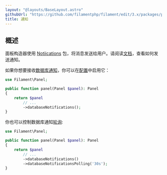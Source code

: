 ```yaml
---
layout: "@layouts/BaseLayout.astro"
githubUrl: "https://github.com/filamentphp/filament/edit/3.x/packages/panels/docs/07-notifications.md"
title: 通知
---
```


## 概述

面板构造器使用 [Notiications](../notifications/sending-notifications) 包，将消息发送给用户。请阅读[文档](../notifications/sending-notification)，查看如何发送通知。

如果你想要接收[数据库通知](../notifications/database-notifications)，你可以在[配置](configuration)中启用它：

```php
use Filament\Panel;

public function panel(Panel $panel): Panel
{
    return $panel
        // ...
        ->databaseNotifications();
}
```

你也可以控制数据库通知[轮询](../notifications/database-notifications#新数据库通知轮询):

```php
use Filament\Panel;

public function panel(Panel $panel): Panel
{
    return $panel
        // ...
        ->databaseNotifications()
        ->databaseNotificationsPolling('30s');
}
```
